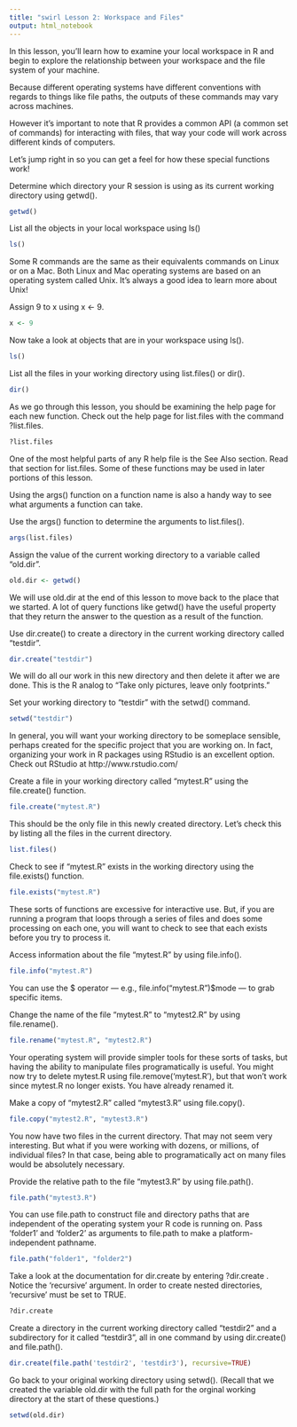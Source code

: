 ```yaml
---
title: "swirl Lesson 2: Workspace and Files"
output: html_notebook
---
```


In this lesson, you'll learn how to examine your local workspace in R and begin to explore the relationship between your workspace and the file system of your machine.

Because different operating systems have different conventions with regards to things like file paths, the outputs of these commands may vary across machines.

However it's important to note that R provides a common API (a common set of commands) for interacting with files, that way your code will work across different kinds of computers.

Let's jump right in so you can get a feel for how these special functions work!

Determine which directory your R session is using as its current working directory using getwd(). 

```r
getwd()
```

List all the objects in your local workspace using ls()

```r
ls()
```

Some R commands are the same as their equivalents commands on Linux or on a Mac. Both Linux and Mac operating systems are based on an operating system called Unix. It's always a good idea to learn more about Unix!

Assign 9 to x using x <- 9.

```r
x <- 9
```

Now take a look at objects that are in your workspace using ls().

```r
ls()
```

List all the files in your working directory using list.files() or dir().

```r
dir()
```

As we go through this lesson, you should be examining the help page for each new function. Check out the help page for list.files with the command ?list.files.

```r
?list.files
```

One of the most helpful parts of any R help file is the See Also section. Read that section for list.files. Some of these functions may be used in later portions of this lesson.

Using the args() function on a function name is also a handy way to see what arguments a function can take.

Use the args() function to determine the arguments to list.files().

```r
args(list.files)
```

Assign the value of the current working directory to a variable called "old.dir".

```r
old.dir <- getwd()
```

We will use old.dir at the end of this lesson to move back to the place that we started. A lot of query functions like getwd() have the useful property that they return the answer to the question as a result of the function.

Use dir.create() to create a directory in the current working directory called "testdir".

```r
dir.create("testdir")
```

We will do all our work in this new directory and then delete it after we are done. This is the R analog to "Take only pictures, leave only footprints."

Set your working directory to "testdir" with the setwd() command.

```r
setwd("testdir")
```

In general, you will want your working directory to be someplace sensible, perhaps created for the specific project that you are working on. In fact, organizing your work in R packages using RStudio is an excellent option. Check out RStudio at http://www.rstudio.com/

Create a file in your working directory called "mytest.R" using the file.create() function.

```r
file.create("mytest.R")
```

This should be the only file in this newly created directory. Let's check this by listing all the files in the current directory.

```r
list.files()
```

Check to see if "mytest.R" exists in the working directory using the file.exists() function.

```r
file.exists("mytest.R")
```

These sorts of functions are excessive for interactive use. But, if you are running a program that loops through a series of files and does some processing on each one, you will want to check to see that each exists before you try to process it.

Access information about the file "mytest.R" by using file.info().

```r
file.info("mytest.R")
```

You can use the $ operator --- e.g., file.info("mytest.R")$mode --- to grab specific items.

Change the name of the file "mytest.R" to "mytest2.R" by using file.rename().

```r
file.rename("mytest.R", "mytest2.R")
```

Your operating system will provide simpler tools for these sorts of tasks, but having the ability to manipulate files programatically is useful. You might now try to delete mytest.R using file.remove('mytest.R'), but that won't work since mytest.R no longer exists. You have already renamed it.

Make a copy of "mytest2.R" called "mytest3.R" using file.copy().

```r
file.copy("mytest2.R", "mytest3.R")
```

You now have two files in the current directory. That may not seem very interesting. But what if you were working with dozens, or millions, of individual files? In that case, being able to programatically act on many files would be absolutely necessary.

Provide the relative path to the file "mytest3.R" by using file.path().

```r
file.path("mytest3.R")
```

You can use file.path to construct file and directory paths that are independent of the operating system your R code is running on. Pass 'folder1' and 'folder2' as arguments to file.path to make a platform-independent pathname.

```r
file.path("folder1", "folder2")
```

Take a look at the documentation for dir.create by entering ?dir.create . Notice the 'recursive' argument. In order to create nested directories, 'recursive' must be set to TRUE.

```r
?dir.create
```

Create a directory in the current working directory called "testdir2" and a subdirectory for it called "testdir3", all in one command by using dir.create() and file.path().

```r
dir.create(file.path('testdir2', 'testdir3'), recursive=TRUE)
```

Go back to your original working directory using setwd(). (Recall that we created the variable old.dir with the full path for the orginal working directory at the start of these questions.)

```r
setwd(old.dir)
```
